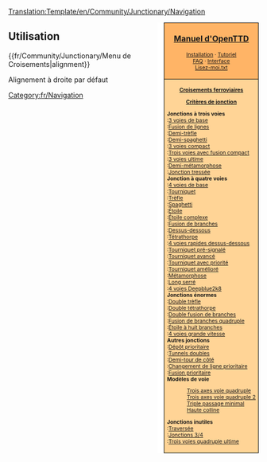 <noinclude>[[Translation:Template/en/Community/Junctionary/Navigation]]</noinclude>
<div style="float:right; padding-left:12px; background:#ffffff;">
<div style="border:1px solid #000000; background:#ffb466; padding:5px; -moz-border-radius-topleft:5px; -moz-border-radius-topright:5px; font-size: 12pt;">
<center><strong><font size="3">[[fr/Manual/Main Page|Manuel d'OpenTTD]]</font></strong></center>
<div style="font-size: 8pt; text-align: center;">
[[fr/Manual/Installation|Installation]] &middot; 
[[fr/Manual/Tutorial/Tutoriel|Tutoriel]]<br />
[[fr/Archive/Community/FAQ|FAQ]] &middot; 
[[fr/Manual/Interface|Interface]]<br />
[[fr/Lisez-moi.txt|Lisez-moi.txt]]
</div>
</div>
<div style="border:1px solid black; border-top-width: 0px; background:#ffd496; padding:5px; -moz-border-radius-bottomleft:5px; -moz-border-radius-bottomright:8px; font-size: 8pt;">

<center>'''[[fr/Community/Junctionary/Main Page|Croisements ferroviaires]]'''</center>
<center>'''[[fr/Community/Junctionary/Critères de jonction|Critères de jonction]]'''</center>

'''Jonctions à trois voies'''<br>
:[[fr/Community/Junctionary/Trois voies de base|3 voies de base]]<br>
:[[fr/Community/Junctionary/Fusion de lignes|Fusion de lignes]]<br>
:[[fr/Community/Junctionary/Demi trèfle|Demi-trèfle]]<br>
:[[fr/Community/Junctionary/Demi Spaghetti|Demi-spaghetti]]<br>
:[[fr/Community/Junctionary/Trois voies compact|3 voies  compact]]<br>
:[[fr/Community/Junctionary/Jonction trois voies avec fusion de branches compact|Trois voies avec fusion compact]]<br>
:[[fr/Community/Junctionary/Trois voies ultime|3 voies ultime]]<br>
:[[fr/Community/Junctionary/Demi Métamorphose|Demi-métamorphose]]<br>
:[[fr/Community/Junctionary/Jonction tressée|Jonction tressée]]<br>

'''Jonction à quatre voies'''<br>
:[[fr/Community/Junctionary/Quatre voies de base|4 voies de base]]<br>
:[[fr/Community/Junctionary/Tourniquet|Tourniquet]]<br>
:[[fr/Archive/Unmapped/Trèfle|Trèfle]]<br>
:[[fr/Community/Junctionary/Spaghetti|Spaghetti]]<br>
:[[fr/Community/Junctionary/Jonction en étoile|Étoile]]<br>
:[[fr/Community/Junctionary/Jonction en étoile complexe|Étoile complexe]]<br>
:[[fr/Community/Junctionary/Fusion de branches|Fusion de branches]]<br>
:[[fr/Community/Junctionary/Jonction dessus-dessous|Dessus-dessous]]<br>
:[[fr/Community/Junctionary/Jonction tétrathorpe|Tétrathorpe]]<br>
:[[fr/Community/Junctionary/Quatre voies à grande vitesse par survol dessus-dessous|4 voies rapides dessus-dessous]]<br>
:[[fr/Community/Junctionary/Tourniquet pré-signalé|Tourniquet pré-signalé]]<br>
:[[fr/Community/Junctionary/Tourniquet avancé|Tourniquet avancé]]<br>
:[[fr/Community/Junctionary/Tourniquet avec priorité|Tourniquet avec priorité]]<br>
:[[fr/Community/Junctionary/Tourniquet amélioré|Tourniquet amélioré]]<br>
:[[fr/Community/Junctionary/Métamorphose|Métamorphose]]<br>
:[[fr/Community/Junctionary/Long serré|Long serré]]<br>
:[[fr/Community/Junctionary/Quatre voies Deepblue2k8|4 voies Deepblue2k8]]<br>

'''Jonctions énormes'''<br>
:[[fr/Community/Junctionary/Double trèfle|Double trèfle]]<br>
:[[fr/Community/Junctionary/Jonction double tétrathorpe|Double tétrathorpe]]<br>
:[[fr/Community/Junctionary/Double fusion de branches|Double fusion de branches]]<br>
:[[fr/Community/Junctionary/Fusion de branches quadruple|Fusion de branches quadruple]]<br>
:[[fr/Community/Junctionary/Jonction en étoile à huit branches|Étoile à huit branches]]<br>
:[[fr/Community/Junctionary/Quatre voies grande vitesse|4 voies grande vitesse]]<br>

'''Autres jonctions'''<br>
:[[fr/Manual/Construction de dépôts#configurations-avancees-de-depot|Dépôt prioritaire]]<br>
:[[fr/Community/Junctionary/Tunnels doubles|Tunnels doubles]]<br>
:[[fr/Community/Junctionary/Demi-tour à côté|Demi-tour de côté]]<br>
:[[fr/Community/Junctionary/Changement de ligne prioritaire|Changement de ligne prioritaire]]<br>
:[[fr/Community/Junctionary/Fusion prioritaire|Fusion prioritaire]]<br>

'''Modèles de voie'''
:[[fr/Community/Junctionary/Trois axes voies quadruple|Trois axes voie quadruple]]<br>
:[[fr/Community/Junctionary/Trois axes voies quadruple 2|Trois axes voie quadruple 2]]<br>
:[[fr/Community/Junctionary/Triple passage minimal|Triple passage minimal]]<br>
:[[fr/Community/Junctionary/Haute colline|Haute colline]]<br>

'''Jonctions inutiles'''<br>
:[[fr/Community/Junctionary/Jonction de traversée|Traversée]]<br>
:[[fr/Community/Junctionary/Jonctions trois quarts|Jonctions 3/4]]<br>
:[[fr/Community/Junctionary/Jonction trois voies quadruple ultime|Trois voies quadruple ultime]]<br>

</div>
</div>
<noinclude>


==Utilisation==
<nowiki>{{fr/Community/Junctionary/Menu de Croisements|alignment}}</nowiki>

Alignement à droite par défaut
[[Category:fr/Navigation]]
</noinclude>